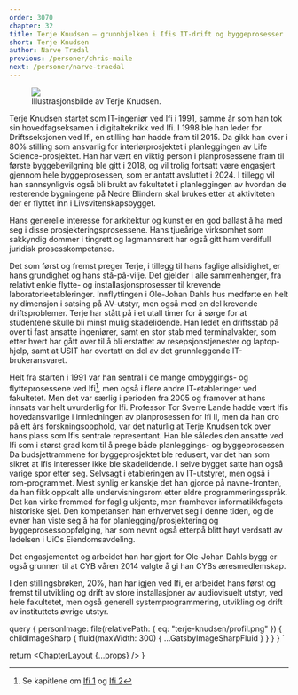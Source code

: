```yaml
---
order: 3070
chapter: 32
title: Terje Knudsen – grunnbjelken i Ifis IT-drift og byggeprosesser
short: Terje Knudsen
author: Narve Trædal
previous: /personer/chris-maile
next: /personer/narve-traedal
---
```



<Figure position="end">
  <Image src={props.data.personImage} />
  <Figcaption>Illustrasjonsbilde av Terje Knudsen.</Figcaption>
</Figure>

Terje Knudsen startet som IT-ingeniør ved Ifi i 1991, samme år som han tok sin hovedfagseksamen i 
digitalteknikk ved Ifi. I 1998 ble han leder for Driftsseksjonen ved Ifi, en stilling han hadde fram 
til 2015. Da gikk han over i 80% stilling som ansvarlig for interiørprosjektet i planleggingen av Life
Science-prosjektet. Han har vært en viktig person i planprosessene fram til første byggebevilgning ble 
gitt i 2018, og vil trolig fortsatt være engasjert gjennom hele byggeprosessen, som er antatt avsluttet i 
2024. I tillegg vil han sannsynligvis også bli brukt av fakultetet i planleggingen av hvordan
de resterende bygningene på Nedre Blindern skal brukes etter at aktiviteten der er flyttet inn i 
Livsvitenskapsbygget.

Hans generelle interesse for arkitektur og kunst er en god ballast å ha med seg i disse 
prosjekteringsprosessene. Hans tjueårige virksomhet som sakkyndig dommer i tingrett og 
lagmannsrett har også gitt ham verdifull juridisk prosesskompetanse.

Det som først og fremst preger Terje, i tillegg til hans faglige allsidighet, er hans grundighet og 
hans stå-på-vilje. Det gjelder i alle sammenhenger, fra relativt enkle flytte- og installasjonsprosesser til 
krevende laboratorieetableringer. Innflyttingen i Ole-Johan Dahls hus medførte en helt ny dimensjon i 
satsing på AV-utstyr, men også med en del krevende driftsproblemer. Terje har stått på i et utall timer for 
å sørge for at studentene skulle bli minst mulig skadelidende. Han ledet en driftsstab på over ti fast 
ansatte ingeniører, samt en stor stab med terminalvakter, som etter hvert har gått over til å bli erstattet av 
resepsjonstjenester og laptop-hjelp, samt at USIT har overtatt en del av det grunnleggende IT-brukeransvaret.

Helt fra starten i 1991 var han sentral i de mange ombyggings- og flytteprosessene ved Ifi[^1], men også i flere 
andre IT-etableringer ved fakultetet. Men det var særlig i perioden fra 2005 og framover at hans innsats var 
helt uvurderlig for Ifi. Professor Tor Sverre Lande hadde vært Ifis hovedansvarlige i innledningen av planprosessen 
for Ifi II, men da han dro på ett års forskningsopphold, var det naturlig at Terje Knudsen tok over hans plass 
som Ifis sentrale representant. Han ble således den ansatte ved Ifi som i størst grad kom til å prege både 
planleggings- og byggeprosessen Da budsjettrammene for byggeprosjektet ble redusert, var det han som sikret at 
Ifis interesser ikke ble skadelidende. I selve bygget satte han også varige spor etter seg. Selvsagt i 
etableringen av IT-utstyret, men også i rom-programmet. Mest synlig er kanskje det han gjorde på navne-fronten, 
da han fikk oppkalt alle undervisningsrom etter eldre programmeringsspråk. Det kan virke fremmed for faglig 
ukjente, men framhever informatikkfagets historiske sjel. Den kompetansen han erhvervet seg i denne tiden, og 
de evner han viste seg å ha for planlegging/<wbr />prosjektering og byggeprosessoppfølging, har som nevnt også 
etterpå blitt høyt verdsatt av ledelsen i UiOs Eiendomsavdeling.

Det engasjementet og arbeidet han har gjort for Ole-Johan Dahls bygg er også grunnen til at CYB våren 2014 
valgte å gi han CYBs æresmedlemskap.

I den stillingsbrøken, 20%, han har igjen ved Ifi, er arbeidet hans først og fremst til utvikling og drift 
av store installasjoner av audiovisuelt utstyr, ved hele fakultetet, men også generell systemprogrammering, 
utvikling og drift av instituttets øvrige utstyr.

[^1]:Se kapitlene om [Ifi 1](../historie/ifi-1) og [Ifi 2](../historie/ifi-2)

  query {
    personImage: file(relativePath: { eq: "terje-knudsen/profil.png" }) {
      childImageSharp {
        fluid(maxWidth: 300) {
          ...GatsbyImageSharpFluid
        }
      }
    }
  }
`

  return <ChapterLayout {...props} />
}
